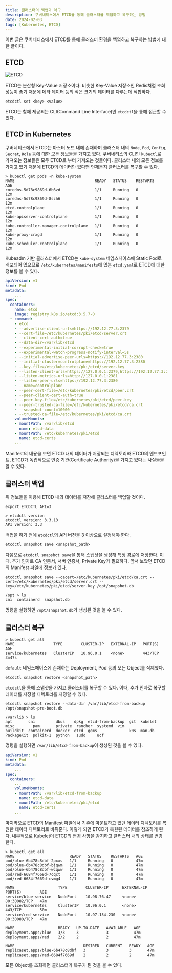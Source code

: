 ```yaml
---
title: 클러스터의 백업과 복구
description: 쿠버네티스에서 ETCD를 통해 클러스터를 백업하고 복구하는 방법
date: 2024-02-03
tags: [Kubernetes, ETCD]
---
```

이번 글은 쿠버네티스에서 ETCD를 통해 클러스터 환경을 백업하고 복구하는 방법에 대한 글이다.

## ETCD

![ETCD](1.svg)

ETCD는 분산형 Key-Value 저장소이다.
비슷한 Key-Value 저장소인 Redis처럼 조회 성능이 좋기 때문에 메타 데이터 등의 작은 크기의 데이터를 다루는데 적합하다.

```console
etcdctl set <key> <value>
```

ETCD는 함께 제공되는 CLI(Command Line Interface)인 `etcdctl`을 통해 접근할 수 있다.

## ETCD in Kubernetes

쿠버네티스에서 ETCD는 마스터 노드 내에 존재하며 클러스터 내의 `Node`, `Pod`, `Config`, `Secret`, `Role` 등에 대한 모든 정보들을 가지고 있다.
쿠버네티스의 CLI인 `kubectl`로 가져오는 정보들은 모두 ETCD로 부터 가져오는 것들이다.
클러스터 내의 모든 정보를 가지고 있기 때문에 ETCD의 데이터만 있다면 언제든지 클러스터를 복구할 수 있다.

```console {5}
> kubectl get pods -n kube-system
NAME                                   READY   STATUS    RESTARTS   AGE
coredns-5d78c9869d-6b6zd               1/1     Running   0          12m
coredns-5d78c9869d-8szh6               1/1     Running   0          12m
etcd-controlplane                      1/1     Running   0          12m
kube-apiserver-controlplane            1/1     Running   0          12m
kube-controller-manager-controlplane   1/1     Running   0          12m
kube-proxy-crxgd                       1/1     Running   0          12m
kube-scheduler-controlplane            1/1     Running   0          12m
```

Kubeadm 기반 클러스터에서 ETCD는 `kube-system` 네임스페이스에 Static Pod로 배포되어 있으므로 `/etc/kubernetes/manifests`에 있는 `etcd.yaml`로 ETCD에 대한 정보를 볼 수 있다.

```yaml title="etcd.yaml" showLineNumbers {12, 14, 19, 20, 29}
apiVersion: v1
kind: Pod
metadata:
    ...
spec:
  containers:
    name: etcd
    image: registry.k8s.io/etcd:3.5.7-0
  - command:
    - etcd
    - --advertise-client-urls=https://192.12.77.3:2379
    - --cert-file=/etc/kubernetes/pki/etcd/server.crt
    - --client-cert-auth=true
    - --data-dir=/var/lib/etcd
    - --experimental-initial-corrupt-check=true
    - --experimental-watch-progress-notify-interval=5s
    - --initial-advertise-peer-urls=https://192.12.77.3:2380
    - --initial-cluster=controlplane=https://192.12.77.3:2380
    - --key-file=/etc/kubernetes/pki/etcd/server.key
    - --listen-client-urls=https://127.0.0.1:2379,https://192.12.77.3:2379
    - --listen-metrics-urls=http://127.0.0.1:2381
    - --listen-peer-urls=https://192.12.77.3:2380
    - --name=controlplane
    - --peer-cert-file=/etc/kubernetes/pki/etcd/peer.crt
    - --peer-client-cert-auth=true
    - --peer-key-file=/etc/kubernetes/pki/etcd/peer.key
    - --peer-trusted-ca-file=/etc/kubernetes/pki/etcd/ca.crt
    - --snapshot-count=10000
    - --trusted-ca-file=/etc/kubernetes/pki/etcd/ca.crt
    volumeMounts:
    - mountPath: /var/lib/etcd
      name: etcd-data
    - mountPath: /etc/kubernetes/pki/etcd
      name: etcd-certs
    ...
```

Manifest의 내용을 보면 ETCD 내의 데이터가 저장되는 디렉토리와 ETCD의 엔드포인트, ETCD가 독립적으로 인증 기관(Certificate Authority)을 가지고 있다는 사실들을 알 수 있다.

## 클러스터 백업

위 정보들을 이용해 ETCD 내의 데이터를 저장해 클러스터를 백업할 것이다.

```console
export ETCDCTL_API=3
```
```console {3}
> etcdctl version
etcdctl version: 3.3.13
API version: 3.3
```

백업을 하기 전에 `etcdctl`의 API 버전을 3 이상으로 설정해야 한다.


```console
etcdctl snapshot save <snapshot_path>
```

다음으로 `etcdctl snapshot save`을 통해 스냅샷을 생성해 특정 경로에 저장한다.
이때, 추가 인자로 CA 인증서, 서버 인증서, Private Key가 필요하다.
앞서 보았던 ETCD의 Manifest 파일에 정보가 있다.

```console
etcdctl snapshot save --cacert=/etc/kubernetes/pki/etcd/ca.crt --cert=/etc/kubernetes/pki/etcd/server.crt --key=/etc/kubernetes/pki/etcd/server.key /opt/snapshot.db
```
```console /snapshot.db/
/opt > ls
cni  containerd  snapshot.db
```

명령을 실행하면 `/opt/snapshot.db`가 생성된 것을 볼 수 있다.

## 클러스터 복구

```console
> kubectl get all
NAME                 TYPE        CLUSTER-IP   EXTERNAL-IP   PORT(S)   AGE
service/kubernetes   ClusterIP   10.96.0.1    <none>        443/TCP   3m47s
```

`default` 네임스페이스에 존재하는 Deployment, Pod 등의 모든 Object를 삭제했다.

```console
etcdctl snapshot restore <snapshot_path>
```

`etcdctl`을 통해 스냅샷을 가지고 클러스터를 복구할 수 있다.
이때, 추가 인자로 복구할 데이터를 저장할 디렉토리를 지정할 수 있다.

```console
etcdctl snapshot restore --data-dir /var/lib/etcd-from-backup /opt/snapshot-pre-boot.db
```
```console /etcd-from-backup/
/var/lib > ls
apt       cni         dbus    dpkg  etcd-from-backup  git  kubelet  misc        pam       private  rancher  systemd  vim
buildkit  containerd  docker  etcd  gems              k0s  man-db   PackageKit  polkit-1  python   sudo     ucf
```

명령을 실행하면 `/var/lib/etcd-from-backup`이 생성된 것을 볼 수 있다.


```yaml title="etcd.yaml" showLineNumbers {9}
apiVersion: v1
kind: Pod
metadata:
    ...
spec:
  containers:
    ...
    volumeMounts:
    - mountPath: /var/lib/etcd-from-backup
      name: etcd-data
    - mountPath: /etc/kubernetes/pki/etcd
      name: etcd-certs
    ...
```

마지막으로 ETCD의 Manifest 파일에서 기존에 마운트하고 있던 데이터 디렉토리를 복원한 데이터 디렉토리로 바꿔준다.
이렇게 되면 ETCD가 복원된 데이터를 참조하게 된다.
내부적으로 Kubelet이 ETCD의 변경 사항을 감지하고 클러스터 내의 상태를 변경한다.

```console
> kubectl get all
NAME                        READY   STATUS    RESTARTS   AGE
pod/blue-6b478c8dbf-2pxxs   1/1     Running   0          47m
pod/blue-6b478c8dbf-bjqwm   1/1     Running   0          47m
pod/blue-6b478c8dbf-wcqww   1/1     Running   0          47m
pod/red-6684f7669d-7cqct    1/1     Running   0          47m
pod/red-6684f7669d-cvmg4    1/1     Running   0          47m

NAME                   TYPE        CLUSTER-IP      EXTERNAL-IP   PORT(S)        AGE
service/blue-service   NodePort    10.98.76.47     <none>        80:30082/TCP   47m
service/kubernetes     ClusterIP   10.96.0.1       <none>        443/TCP        50m
service/red-service    NodePort    10.97.154.230   <none>        80:30080/TCP   47m

NAME                   READY   UP-TO-DATE   AVAILABLE   AGE
deployment.apps/blue   3/3     3            3           47m
deployment.apps/red    2/2     2            2           47m

NAME                              DESIRED   CURRENT   READY   AGE
replicaset.apps/blue-6b478c8dbf   3         3         3       47m
replicaset.apps/red-6684f7669d    2         2         2       47m
```

모든 Object를 조회하면 클러스터가 복구가 된 것을 볼 수 있다.
